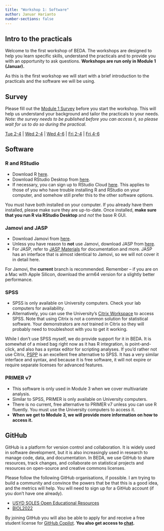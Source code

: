 ```yaml
---
title: "Workshop 1: Software"
author: Januar Harianto
number-sections: false
---
```



## Intro to the practicals

Welcome to the first workshop of BEDA. The workshops are designed to help you learn specific skills, understand the practicals and to provide you with an opportunity to ask questions. **Workshops are run only in Module 1 (Januar).**

As this is the first workshop we will start with a brief introduction to the practicals and the software we will be using. 

## Survey

Please fill out the [Module 1 Survey](https://forms.gle/2b7d3Z5c9f4x8z6i6){target="_blank"} before you start the workshop. This will help us understand your background and tailor the practicals to your needs. *Note: the survey needs to be published before you can access it, so please wait for us to do so during the practical.*

[Tue 2-4](https://docs.google.com/forms/d/e/1FAIpQLSf9eckurfxTqmPE5Pajm0s9biDq7HBDpPhCFaXJ1bqpfSeAbQ/viewform?usp=header) | 
[Wed 2-4](https://docs.google.com/forms/d/e/1FAIpQLSdkIV_MjseIoopyAFudXyKPYIMGPYzXxWpiiVkAOZJV_jIvzw/viewform?usp=header) | 
[Wed 4-6](https://docs.google.com/forms/d/e/1FAIpQLSes38rJmJ2kkBY3Q2r1Tn0MOdnLKqDXjJ6JriD-2c1ZLj0qIw/viewform?usp=header) | 
[Fri 2-4](https://docs.google.com/forms/d/e/1FAIpQLScn1h_2CSRDVsQFr-B6TgeVufH-kIdEBReY-xGYdjp2pAxTsA/viewform?usp=header) | 
[Fri 4-6](https://docs.google.com/forms/d/e/1FAIpQLSer7g_DS3q6OXtxmh8iQAtD21ghD4U1stoQj5MevGv2ukN0lw/viewform?usp=header)


## Software

### R and RStudio

- Download R [here](https://cran.rstudio.com/){target="_blank"}.
- Download RStudio Desktop from [here](https://posit.co/download/rstudio-desktop/){target="_blank"}.
- If necessary, you can sign up to RStudio Cloud [here](https://posit.cloud/){target="_blank"}. This applies to those of you who have trouble installing R and RStudio on your computer, and somehow still prefer this to the other software options.

You must have both installed on your computer. If you already have them installed, please make sure they are up-to-date. Once installed, **make sure that you run R via RStudio Desktop** and *not* the base R GUI.

### Jamovi and JASP

- Download Jamovi from [here](https://www.jamovi.org/download.html). 
- Unless you have reason to **not** use Jamovi, download JASP from [here](https://jasp-stats.org/download/).
 - For JASP, refer to [JASP Materials](https://jasp-stats.org/jasp-materials/#manuals) for documentation and more. JASP has an interface that is almost identical to Jamovi, so we will not cover it in detail here.

For Jamovi, the **current** branch is recommended. Remember -- if you are on a Mac with Apple Silicon, download the arm64 version for a slightly better performance.


### SPSS

- SPSS is only available on University computers. Check your lab computers for availability.
- Alternatively, you can use the University's [Citrix Workspace](https://uniconnect.cloud.com/Citrix/StoreWeb/#/login){target="_blank"} to access SPSS. Note that using Citrix is not a common solution for statistical software. Your demonstrators are *not* trained in Citrix so they will probably need to troubleshoot with you to get it working.

While I don't use SPSS myself, we do provide support for it in BEDA. It is somewhat of a mixed bag right now as it has R integration, is point-and-click, and also has a syntax editor for scripting analyses. If you'd rather not use Citrix, [PSPP](https://www.gnu.org/software/pspp/){target="_blank"} is an excellent free alternative to SPSS. It has a very similar interface and syntax, and because it is free software, it will not expire or require separate licenses for advanced features.

### PRIMER v7

- This software is only used in Module 3 when we cover multivariate analysis. 
- Similar to SPSS, PRIMER is only available on University computers.
- There is no current, free alternative to PRIMER v7 unless you can use R fluently. You must use the University computers to access it.
- **When we get to Module 3, we will provide more information on how to access it.**

## GitHub

GitHub is a platform for version control and collaboration. It is widely used in software development, but it is also increasingly used in research to manage code, data, and documentation. In BEDA, we use GitHub to share resources, track changes, and collaborate on statistical projects and resources on open-source and creative commons licenses.

Please follow the following GitHub organisations, if possible. I am trying to build a community and convince the powers that be that this is a good idea, and the metrics will help. You will need to sign up for a GitHub account (if you don't have one already).

-   [USYD SOLES Open Educational Resources](https://github.com/usyd-soles-edu)
-   [BIOL2022](https://github.com/BIOL2022)

By joining GitHub you will also be able to apply for and receive a free student license for [GitHub Copilot](https://github.com/features/copilot). **You also get access to [chat](https://github.com/copilot).**